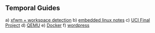 == Temporal Guides ==

a) [[t_xfwm|xfwm + workspace detection]]
b) [[t_elinux|embedded linux notes]]
c) [[uci_finalproject|UCI Final Project]]
d) [[t_qemu|QEMU]]
e) [[t_docker|Docker]]
f) [[t_wordpress|wordpress]]
